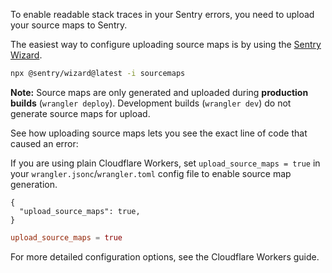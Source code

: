 To enable readable stack traces in your Sentry errors, you need to upload your source maps to Sentry.

The easiest way to configure uploading source maps is by using the [Sentry Wizard](/platforms/javascript/guides/cloudflare/sourcemaps/#uploading-source-maps).

```bash
npx @sentry/wizard@latest -i sourcemaps
```

**Note:** Source maps are only generated and uploaded during **production builds** (`wrangler deploy`). Development builds (`wrangler dev`) do not generate source maps for upload.

See how uploading source maps lets you see the exact line of code that caused an error:

<Arcade src="https://demo.arcade.software/OFrHpZUU739XKR8qUiEP?embed" />

If you are using plain Cloudflare Workers, set `upload_source_maps = true` in your `wrangler.jsonc`/`wrangler.toml` config file to enable source map generation.

```jsonc {tabTitle:JSON} {filename:wrangler.jsonc}
{
  "upload_source_maps": true,
}
```

```toml {tabTitle:Toml} {filename:wrangler.toml}
upload_source_maps = true
```

For more detailed configuration options, see the <PlatformLink to="/sourcemaps/uploading/wrangler/">Cloudflare Workers guide</PlatformLink>.
